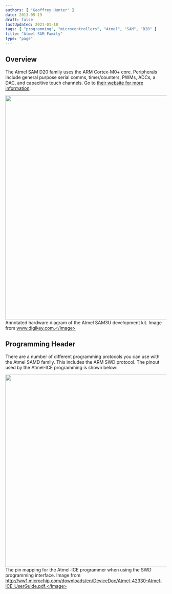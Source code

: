 ```yaml
---
authors: [ "Geoffrey Hunter" ]
date: 2013-05-19
draft: false
lastUpdated: 2021-01-18
tags: [ "programming", "microcontrollers", "Atmel", "SAM", "D20" ]
title: "Atmel SAM Family"
type: "page"
---
```



## Overview

The Atmel SAM D20 family uses the ARM Cortex-M0+ core. Peripherals include general purpose serial comms, timer/counters, PWMs, ADCs, a DAC, and capacitive touch channels. Go to [their website for more information](http://www.atmel.com/microsite/samd20/).


<Image src={atmel_sam3u_development_kit_annotated_diagram} width="700px">Annotated hardware diagram of the Atmel SAM3U development kit. Image from www.digikey.com.</Image>

## Programming Header

There are a number of different programming protocols you can use with the Atmel SAMD family. This includes the ARM SWD protocol. The pinout used by the Atmel-ICE programming is shown below:


<Image src={atmel_ice_swd_pin_mapping} width="600px">The pin mapping for the Atmel-ICE programmer when using the SWD programming interface. Image from http://ww1.microchip.com/downloads/en/DeviceDoc/Atmel-42330-Atmel-ICE_UserGuide.pdf.</Image>
